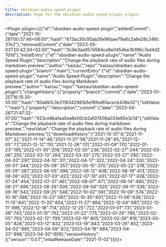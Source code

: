 ---
title: obsidian-audio-speed-plugin
description: Page for the obsidian-audio-speed-plugin plugin.
---


<Plugin plugin={({"id":"obsidian-audio-speed-plugin","addedCommit":{"date":"2021-10-28T00:37:46+08:00","hash":"473ac30c95ab26e96aae79a6c2a6e28c346c37e2"},"removedCommit":{"date":"2023-05-03T20:42:24+02:00","hash":"0c9e3aa957d584ce8e0454be3b196c7ed4d27d1d"},"initialEntry":{"id":"obsidian-audio-speed-plugin","name":"Audio Speed Plugin","description":"Change the playback rate of audio files during markdown preview.","author":"kaizau","repo":"kaizau/obsidian-audio-speed-plugin","branch":"main"},"currentEntry":{"id":"obsidian-audio-speed-plugin","name":"Audio Speed Plugin","description":"Change the playback rate of audio files during Markdown preview.","author":"kaizau","repo":"kaizau/obsidian-audio-speed-plugin"},"changeHistory":[{"property":"branch","commit":{"date":"2023-01-25T16:15:30-05:00","hash":"80a6b1c3e2118342981b5e18fed61acecb438e32"},"oldValue":"main"},{"property":"description","commit":{"date":"2023-04-26T21:47:32-07:00","hash":"923ce8bafaa0ea8e00cb2af07408a033e85e3c1d"},"oldValue":"Change the playback rate of audio files during markdown preview.","newValue":"Change the playback rate of audio files during Markdown preview."}],"downloadHistory":{"2021-10-31":6,"2021-11-07":32,"2021-11-14":46,"2021-11-21":56,"2021-11-28":65,"2021-12-05":77,"2021-12-12":110,"2021-12-26":131,"2022-01-09":170,"2022-01-23":195,"2022-01-30":208,"2022-02-20":236,"2022-02-27":244,"2022-03-06":255,"2022-03-13":264,"2022-03-20":275,"2022-03-27":290,"2022-04-03":297,"2022-04-10":311,"2022-04-17":322,"2022-04-24":330,"2022-05-01":344,"2022-05-08":357,"2022-05-15":370,"2022-05-22":378,"2022-05-29":387,"2022-06-05":396,"2022-06-12":408,"2022-06-19":413,"2022-06-26":420,"2022-07-03":423,"2022-07-10":431,"2022-07-17":438,"2022-07-24":454,"2022-07-31":461,"2022-08-07":471,"2022-08-14":480,"2022-08-21":496,"2022-08-28":509,"2022-09-04":520,"2022-09-11":536,"2022-09-18":543,"2022-09-25":548,"2022-10-02":561,"2022-10-09":574,"2022-10-16":588,"2022-10-23":597,"2022-10-30":607,"2022-11-06":636,"2022-11-13":641,"2022-11-20":654,"2022-11-27":664,"2022-12-04":687,"2022-12-11":695,"2022-12-18":714,"2022-12-25":722,"2023-01-01":731,"2023-01-08":743,"2023-01-15":762,"2023-01-22":775,"2023-01-29":786,"2023-02-05":793,"2023-02-12":799,"2023-02-19":805,"2023-02-26":816,"2023-03-05":828,"2023-03-12":832,"2023-03-19":843,"2023-03-26":852,"2023-04-02":865,"2023-04-09":872,"2023-04-16":884,"2023-04-23":898,"2023-04-30":909},"versionHistory":[{"version":"0.0.1","initialReleaseDate":"2021-11-02"}]})}></Plugin>